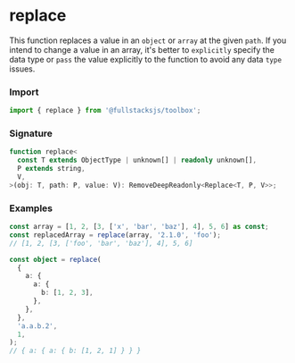 # replace

This function replaces a value in an `object` or `array` at the given `path`. If
you intend to change a value in an array, it's better to `explicitly` specify
the data type or `pass` the value explicitly to the function to avoid any data
`type` issues.


### Import

```typescript copy
import { replace } from '@fullstacksjs/toolbox';
```

### Signature

```typescript copy
function replace<
  const T extends ObjectType | unknown[] | readonly unknown[],
  P extends string,
  V,
>(obj: T, path: P, value: V): RemoveDeepReadonly<Replace<T, P, V>>;
```

### Examples

```typescript copy
const array = [1, 2, [3, ['x', 'bar', 'baz'], 4], 5, 6] as const;
const replacedArray = replace(array, '2.1.0', 'foo');
// [1, 2, [3, ['foo', 'bar', 'baz'], 4], 5, 6]

const object = replace(
  {
    a: {
      a: {
        b: [1, 2, 3],
      },
    },
  },
  'a.a.b.2',
  1,
);
// { a: { a: { b: [1, 2, 1] } } }
```
